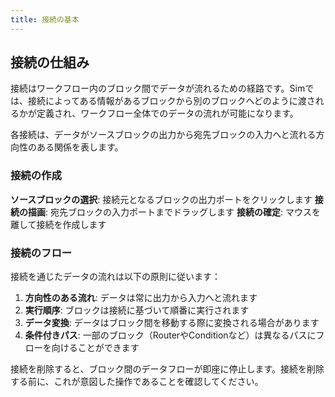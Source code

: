 ```yaml
---
title: 接続の基本
---
```



## 接続の仕組み

接続はワークフロー内のブロック間でデータが流れるための経路です。Simでは、接続によってある情報があるブロックから別のブロックへどのように渡されるかが定義され、ワークフロー全体でのデータの流れが可能になります。

<Callout type="info">
  各接続は、データがソースブロックの出力から宛先ブロックの入力へと流れる方向性のある関係を表します。
</Callout>

### 接続の作成

<Steps>
  <Step>
    <strong>ソースブロックの選択</strong>: 接続元となるブロックの出力ポートをクリックします
  </Step>
  <Step>
    <strong>接続の描画</strong>: 宛先ブロックの入力ポートまでドラッグします
  </Step>
  <Step>
    <strong>接続の確定</strong>: マウスを離して接続を作成します
  </Step>
</Steps>

### 接続のフロー

接続を通じたデータの流れは以下の原則に従います：

1. **方向性のある流れ**: データは常に出力から入力へと流れます
2. **実行順序**: ブロックは接続に基づいて順番に実行されます
3. **データ変換**: データはブロック間を移動する際に変換される場合があります
4. **条件付きパス**: 一部のブロック（RouterやConditionなど）は異なるパスにフローを向けることができます

<Callout type="warning">
  接続を削除すると、ブロック間のデータフローが即座に停止します。接続を削除する前に、これが意図した操作であることを確認してください。
</Callout>
